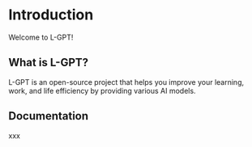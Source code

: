 # Introduction

Welcome to L-GPT!

## What is L-GPT?

L-GPT is an open-source project that helps you improve your learning, work, and life efficiency by providing various AI models.

## Documentation

xxx
